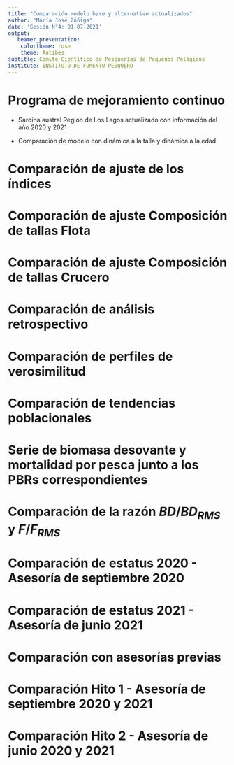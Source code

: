 ```yaml
---
title: "Comparación modelo base y alternativo actualizados"
author: "María José Zúñiga"
date: 'Sesión N°4: 01-07-2021'
output:
   beamer_presentation:
    colortheme: rose
    theme: Antibes
subtitle: Comité Científico de Pesquerías de Pequeños Pelágicos
institute: INSTITUTO DE FOMENTO PESQUERO
---
```


# Programa de mejoramiento continuo

- Sardina austral Región de Los Lagos actualizado con información del año 2020 y 2021

* Comparación de modelo con dinámica a la talla y dinámica a la edad


# Comparación de ajuste de los índices

```{=tex}
\begin{figure}
\centering
\includegraphics[width=0.6\textwidth]{Figuras/Fig6_anexoIII-1.pdf}
\end{figure}
```


# Comporación de ajuste Composición de tallas Flota

```{=tex}
\begin{figure}
\centering
\includegraphics[width=0.7\textwidth]{Figuras/Fig8_anexoIII-1.pdf}
\end{figure}
```

# Comparación de ajuste Composición de tallas Crucero

```{=tex}
\begin{figure}
\centering
\includegraphics[width=0.7\textwidth]{Figuras/Fig9_anexoIII-1.pdf}
\end{figure}
```

# Comparación de análisis retrospectivo

```{=tex}

\begin{columns}
\column{0.5\textwidth}

\begin{figure}
\centering
\includegraphics[width=1\textwidth]{Figuras/Fig12_anexoIII-1.pdf}
\end{figure}

\column{0.5\textwidth}

\begin{figure}
\centering
\includegraphics[width=1\textwidth]{Figuras/Fig13_anexoIII-1.pdf}
\end{figure}

\end{columns}

```

# Comparación de perfiles de verosimilitud

```{=tex}

\begin{columns}
\column{0.5\textwidth}

\begin{figure}
\centering
\includegraphics[width=1\textwidth]{Figuras/Fig14_anexoIII-1.pdf}
\end{figure}

\column{0.5\textwidth}

\begin{figure}
\centering
\includegraphics[width=1\textwidth]{Figuras/Fig15_anexoIII-1.pdf}
\end{figure}

\end{columns}

```

# Comparación de tendencias poblacionales

```{=tex}
\begin{figure}
\centering
\includegraphics[width=0.8\textwidth]{Figuras/Fig16_anexoIII-1.pdf}
\end{figure}
```

# Serie de biomasa desovante y mortalidad por pesca junto a los PBRs correspondientes

```{=tex}
\begin{figure}
\centering
\includegraphics[width=0.7\textwidth]{Figuras/Fig18b_anexoIII-1.pdf}
\end{figure}
```

# Comparación de la razón $BD/BD_{RMS}$ y $F/F_{RMS}$

```{=tex}
\begin{figure}
\centering
\includegraphics[width=0.8\textwidth]{Figuras/Fig19_anexoIII-1.pdf}
\end{figure}
```

# Comparación de estatus 2020 - Asesoría de septiembre 2020
```{=tex}

\begin{columns}
\column{0.5\textwidth}

\begin{figure}[h!]
\centering
\includegraphics[width=0.95\textwidth]{Figuras/Fig21b_anexoIII-1.pdf}
\end{figure}

\column{0.5\textwidth}

\begin{figure}[h!]
\centering
\includegraphics[width=0.95\textwidth]{Figuras/Fig22b_anexoIII-1.pdf}
\end{figure}

\end{columns}

```


# Comparación de estatus 2021 - Asesoría de junio 2021
```{=tex}

\begin{columns}
\column{0.5\textwidth}

\begin{figure}[h!]
\centering
\includegraphics[width=0.95\textwidth]{Figuras/Fig21a_anexoIII-1.pdf}
\end{figure}

\column{0.5\textwidth}

\begin{figure}[h!]
\centering
\includegraphics[width=0.95\textwidth]{Figuras/Fig22a_anexoIII-1.pdf}
\end{figure}

\end{columns}

```


# Comparación con asesorías previas

```{=tex}
\begin{figure}
\centering
\includegraphics[width=0.8\textwidth]{Figuras/Fig20_anexoIII-1.pdf}
\end{figure}
```

# Comparación Hito 1 - Asesoría de septiembre 2020 y 2021

```{=tex}

\begin{columns}
\column{0.5\textwidth}

\begin{figure}[h!]
\centering
\includegraphics[width=1\textwidth]{Figuras/Fig24_anexoIII-1.pdf}
\end{figure}

\begin{figure}[h!]
\centering
\includegraphics[width=1\textwidth]{Figuras/Fig25_anexoIII-1.pdf}
\end{figure}

\column{0.5\textwidth}

\begin{figure}[h!]
\centering
\includegraphics[width=1\textwidth]{Figuras/Fig26_anexoIII-1.pdf}
\end{figure}

\begin{figure}[h!]
\centering
\includegraphics[width=1\textwidth]{Figuras/Fig27_anexoIII-1.pdf}
\end{figure}

\end{columns}

```

# Comparación Hito 2 - Asesoría de junio 2020 y 2021

```{=tex}
\begin{columns}
\column{0.5\textwidth}
\begin{figure}
\centering
\includegraphics[width=0.75\textwidth]{Figuras/Fig28_anexoIII-1.pdf}
\end{figure}

\column{0.5\textwidth}

\begin{figure}
\centering
\includegraphics[width=0.75\textwidth]{Figuras/Fig29_anexoIII-1.pdf}
\end{figure}
\end{columns}

```



